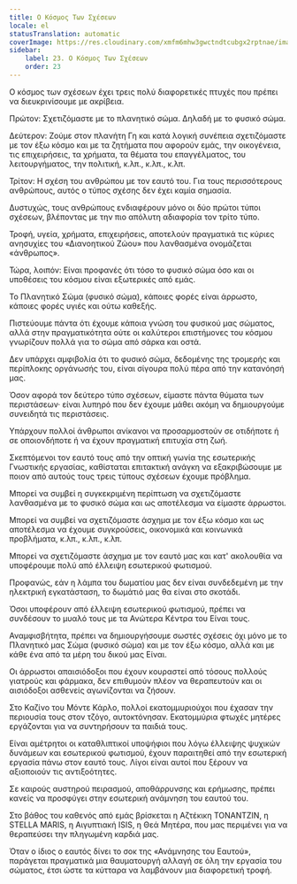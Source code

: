 ```yaml
---
title: Ο Κόσμος Των Σχέσεων
locale: el
statusTranslation: automatic
coverImage: https://res.cloudinary.com/xmfm6mhw3gwctndtcubgx2rptnae/image/upload/v1740468922/small_cover_tratado_de_psicologia_revolucionaria_a4c0dca4e0.webp
sidebar:
    label: 23. Ο Κόσμος Των Σχέσεων
    order: 23
---
```

Ο κόσμος των σχέσεων έχει τρεις πολύ διαφορετικές πτυχές που πρέπει να διευκρινίσουμε με ακρίβεια.

Πρώτον: Σχετιζόμαστε με το πλανητικό σώμα. Δηλαδή με το φυσικό σώμα.

Δεύτερον: Ζούμε στον πλανήτη Γη και κατά λογική συνέπεια σχετιζόμαστε με τον έξω κόσμο και με τα ζητήματα που αφορούν εμάς, την οικογένεια, τις επιχειρήσεις, τα χρήματα, τα θέματα του επαγγέλματος, του λειτουργήματος, την πολιτική, κ.λπ., κ.λπ., κ.λπ.

Τρίτον: Η σχέση του ανθρώπου με τον εαυτό του. Για τους περισσότερους ανθρώπους, αυτός ο τύπος σχέσης δεν έχει καμία σημασία.

Δυστυχώς, τους ανθρώπους ενδιαφέρουν μόνο οι δύο πρώτοι τύποι σχέσεων, βλέποντας με την πιο απόλυτη αδιαφορία τον τρίτο τύπο.

Τροφή, υγεία, χρήματα, επιχειρήσεις, αποτελούν πραγματικά τις κύριες ανησυχίες του «Διανοητικού Ζώου» που λανθασμένα ονομάζεται «άνθρωπος».

Τώρα, λοιπόν: Είναι προφανές ότι τόσο το φυσικό σώμα όσο και οι υποθέσεις του κόσμου είναι εξωτερικές από εμάς.

Το Πλανητικό Σώμα (φυσικό σώμα), κάποιες φορές είναι άρρωστο, κάποιες φορές υγιές και ούτω καθεξής.

Πιστεύουμε πάντα ότι έχουμε κάποια γνώση του φυσικού μας σώματος, αλλά στην πραγματικότητα ούτε οι καλύτεροι επιστήμονες του κόσμου γνωρίζουν πολλά για το σώμα από σάρκα και οστά.

Δεν υπάρχει αμφιβολία ότι το φυσικό σώμα, δεδομένης της τρομερής και περίπλοκης οργάνωσής του, είναι σίγουρα πολύ πέρα από την κατανόησή μας.

Όσον αφορά τον δεύτερο τύπο σχέσεων, είμαστε πάντα θύματα των περιστάσεων· είναι λυπηρό που δεν έχουμε μάθει ακόμη να δημιουργούμε συνειδητά τις περιστάσεις.

Υπάρχουν πολλοί άνθρωποι ανίκανοι να προσαρμοστούν σε οτιδήποτε ή σε οποιονδήποτε ή να έχουν πραγματική επιτυχία στη ζωή.

Σκεπτόμενοι τον εαυτό τους από την οπτική γωνία της εσωτερικής Γνωστικής εργασίας, καθίσταται επιτακτική ανάγκη να εξακριβώσουμε με ποιον από αυτούς τους τρεις τύπους σχέσεων έχουμε πρόβλημα.

Μπορεί να συμβεί η συγκεκριμένη περίπτωση να σχετιζόμαστε λανθασμένα με το φυσικό σώμα και ως αποτέλεσμα να είμαστε άρρωστοι.

Μπορεί να συμβεί να σχετιζόμαστε άσχημα με τον έξω κόσμο και ως αποτέλεσμα να έχουμε συγκρούσεις, οικονομικά και κοινωνικά προβλήματα, κ.λπ., κ.λπ., κ.λπ.

Μπορεί να σχετιζόμαστε άσχημα με τον εαυτό μας και κατ' ακολουθία να υποφέρουμε πολύ από έλλειψη εσωτερικού φωτισμού.

Προφανώς, εάν η λάμπα του δωματίου μας δεν είναι συνδεδεμένη με την ηλεκτρική εγκατάσταση, το δωμάτιό μας θα είναι στο σκοτάδι.

Όσοι υποφέρουν από έλλειψη εσωτερικού φωτισμού, πρέπει να συνδέσουν το μυαλό τους με τα Ανώτερα Κέντρα του Είναι τους.

Αναμφισβήτητα, πρέπει να δημιουργήσουμε σωστές σχέσεις όχι μόνο με το Πλανητικό μας Σώμα (φυσικό σώμα) και με τον έξω κόσμο, αλλά και με κάθε ένα από τα μέρη του δικού μας Είναι.

Οι άρρωστοι απαισιόδοξοι που έχουν κουραστεί από τόσους πολλούς γιατρούς και φάρμακα, δεν επιθυμούν πλέον να θεραπευτούν και οι αισιόδοξοι ασθενείς αγωνίζονται να ζήσουν.

Στο Καζίνο του Μόντε Κάρλο, πολλοί εκατομμυριούχοι που έχασαν την περιουσία τους στον τζόγο, αυτοκτόνησαν. Εκατομμύρια φτωχές μητέρες εργάζονται για να συντηρήσουν τα παιδιά τους.

Είναι αμέτρητοι οι καταθλιπτικοί υποψήφιοι που λόγω έλλειψης ψυχικών δυνάμεων και εσωτερικού φωτισμού, έχουν παραιτηθεί από την εσωτερική εργασία πάνω στον εαυτό τους. Λίγοι είναι αυτοί που ξέρουν να αξιοποιούν τις αντιξοότητες.

Σε καιρούς αυστηρού πειρασμού, αποθάρρυνσης και ερήμωσης, πρέπει κανείς να προσφύγει στην εσωτερική ανάμνηση του εαυτού του.

Στο βάθος του καθενός από εμάς βρίσκεται η Αζτέκικη ΤΟΝΑΝΤΖΙΝ, η STELLA MARIS, η Αιγυπτιακή ISIS, η Θεά Μητέρα, που μας περιμένει για να θεραπεύσει την πληγωμένη καρδιά μας.

Όταν ο ίδιος ο εαυτός δίνει το σοκ της «Ανάμνησης του Εαυτού», παράγεται πραγματικά μια θαυματουργή αλλαγή σε όλη την εργασία του σώματος, έτσι ώστε τα κύτταρα να λαμβάνουν μια διαφορετική τροφή.


